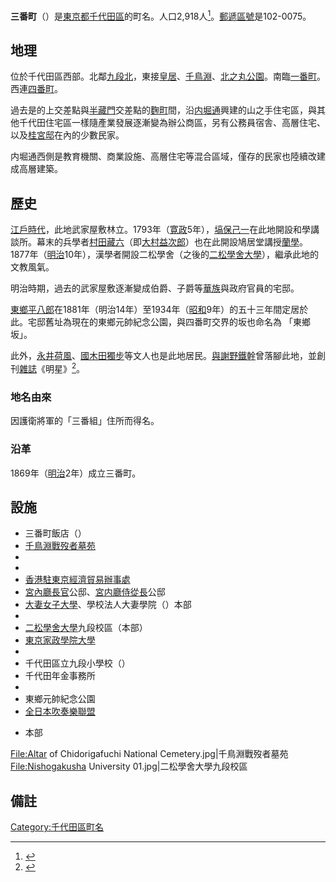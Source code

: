 {{Pathnav|日本|東京都|千代田區|name=三番町|frame=1}}
{{Infobox Settlement
|official_name =  三番町
|native_name =
|settlement_type = 町
|image_skyline = Chidorigafuchi04s3072.jpg
|imagesize = 200px
|image_caption = 千鳥淵綠道
|image_flag =
|image_seal =
| image_map =
| map_caption =
|subdivision_type = [[國家|國家]]
|subdivision_name = [[File:Flag_of_Japan.svg|border]] [[日本|日本]]
|subdivision_type1 = [[都道府縣|都道府縣]]
|subdivision_name1 = [[File:Flag_of_Tokyo_Prefecture.svg|25px]] [[東京都|東京都]]
|subdivision_type2 = [[東京都區部|特別區]]
|subdivision_name2 = [[File:Flag_of_Chiyoda,_Tokyo.svg|25px]] [[千代田區|千代田區]]
|subdivision_type3 =
|subdivision_name3 =
|established_title =
|established_date =
|government_type =
|leader_title =
|leader_name =
|area_magnitude =
|area_total_sq_mi =
|area_total_km2 =
|area_land_sq_mi =
|area_land_km2 =
|area_urban_sq_mi =
|area_urban_km2 =
|area_metro_km2 =
|area_metro_sq_mi =
|population_as_of= 2013年（平成25年）7月1日
|population_footnotes =
|population_total = 2918
|population_urban =
|population_metro =
|population_density_sq_mi =
|population_density_km2 =
| timezone = [[日本標準時間|JST]]
| utc_offset = +9
|timezone_DST =
|utc_offset_DST =
|latd=|latm=|lats=|latNS=
|longd=|longm=|longs=|longEW=
|elevation_footnotes=
|elevation_m =
|elevation_ft =
|postal_code_type = [[郵遞區號|郵遞區號]]
|postal_code = 102-0075　
|area_code =
|website =
|footnotes =
}}

'''三番町'''（{{jpn|j=三番町|hg=さんばんちょう|rm=Sanbanchō|f=y}}）是[[東京都|東京都]][[千代田區|千代田區]]的町名。人口2,918人<ref>{{Cite web |url=http://www.city.meguro.tokyo.jp/gyosei/tokei/tokei/jinko/setaisu/h25/files/mjinko-h2507.xls |title=町丁別世帯数および人口表　平成25年度（2013） |accessdate=2013-08-01 |archive-date=2020-05-03 |archive-url=https://web.archive.org/web/20200503110305/https://www.city.meguro.tokyo.jp/gyosei/tokei/tokei/jinko/setaisu/h25/files/mjinko-h2507.xls |dead-url=yes }}</ref>。[[郵遞區號|郵遞區號]]是102-0075。

== 地理 ==
位於千代田區西部。北鄰[[九段北|九段北]]，東接[[皇居|皇居]]、[[千鳥淵|千鳥淵]]、[[北之丸公園|北之丸公園]]。南臨[[一番町_(千代田區)|一番町]]。西連[[四番町_(千代田區)|四番町]]。

過去是{{link-ja|九段|九段}}的{{link-ja|九段|九段|九段坂}}上交差點與[[半藏門|半藏門]]交差點的[[麴町|麴町]]間，沿[[内堀通|内堀通]]興建的山之手住宅區，與其他千代田住宅區一樣隨產業發展逐漸變為辦公商區，另有公務員宿舎、高層住宅、以及[[桂宮_(宮家)|桂宮邸]]在內的少數民家。

内堀通西側是教育機關、商業設施、高層住宅等混合區域，僅存的民家也陸續改建成高層建築。

== 歷史 ==
[[江戶時代|江戶時代]]，此地武家屋敷林立。1793年（[[寛政|寛政]]5年），[[塙保己一|塙保己一]]在此地開設和學講談所。幕末的兵學者[[村田藏六|村田藏六]]（即[[大村益次郎|大村益次郎]]）也在此開設鳩居堂講授[[蘭學|蘭學]]。1877年（[[明治|明治]]10年），漢學者{{link-ja|三島中洲|三島中洲}}開設二松學舍（之後的[[二松學舍大學|二松學舍大學]]），繼承此地的文教風氣。

明治時期，過去的武家屋敷逐漸變成伯爵、子爵等[[華族|華族]]與政府官員的宅邸。

[[東鄉平八郎|東鄉平八郎]]在1881年（明治14年）至1934年（[[昭和|昭和]]9年）的五十三年間定居於此。宅邸舊址為現在的東鄉元帥紀念公園，與四番町交界的坂也命名為 「東鄉坂」。

此外，[[永井荷風|永井荷風]]、[[國木田獨步|國木田獨步]]等文人也是此地居民。[[與謝野鐵幹|與謝野鐵幹]]曾落腳此地，並創刊[[雜誌|雜誌]]《明星》<ref>{{Cite web |url=http://www.city.chiyoda.lg.jp/koho/bunka/bunka/chome/yurai/sanban.html |title=千代田区 町名由来板ガイド：三番町（さんばんちょう） |accessdate=2013-08-12 |archive-date=2013-11-10 |archive-url=https://web.archive.org/web/20131110151610/http://www.city.chiyoda.lg.jp/koho/bunka/bunka/chome/yurai/sanban.html |dead-url=no }}</ref>。
=== 地名由來 ===
因護衛將軍的「三番組」住所而得名。
=== 沿革 ===
1869年（[[明治|明治]]2年）成立三番町。

== 設施 ==
* 三番町飯店（{{lang|ja|三番町ホテル}}）
* [[千鳥淵戰歿者墓苑|千鳥淵戰歿者墓苑]]
* {{link-ja|千鳥淵綠道|千鳥ヶ淵緑道}}
* {{link-ja|教廷駐日大使館|駐日本国バチカン市国大使館|教廷大使館}}
* [[香港經濟貿易辦事處_(海外)|香港駐東京經濟貿易辦事處]]
* [[宮內廳|宮內廳長官]]公邸、[[宮内廳|宮内廳]][[侍從|侍從長]]公邸
* [[大妻女子大學|大妻女子大學]]、學校法人大妻學院（{{lang|ja|学校法人大妻学院}}）本部
* {{link-ja|大妻中學校、高等學校|大妻中学校・高等学校}}
* [[二松學舍大學|二松學舍大學]]九段校區（本部）
* [[東京家政學院大學|東京家政學院大學]]
* {{link-ja|東京家政學院中學校、高等學校|東京家政学院中学校・高等学校|東京家政學院高等學校}}
* 千代田區立九段小學校（{{lang|ja|千代田区立九段小学校}}）
* 千代田年金事務所
* {{link-ja|nac Image Technology|ナックイメージテクノロジー}}
* 東鄉元帥紀念公園
* [[全日本吹奏樂聯盟|全日本吹奏樂聯盟]]
* {{link-ja|警察共濟組合|警察共済組合}}本部
<gallery>
File:Altar of Chidorigafuchi National Cemetery.jpg|千鳥淵戰歿者墓苑
File:Nishogakusha University 01.jpg|二松學舍大學九段校區
</gallery>

== 備註 ==
{{Reflist}}

{{Commonscat| Sanbanchō, Chiyoda, Tokyo}}
{{千代田區的町名}}
{{DEFAULTSORT:Sanbancho}}
[[Category:千代田區町名|Category:千代田區町名]]
